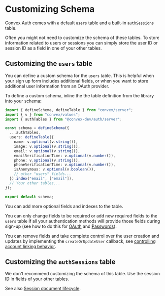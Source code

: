 # Customizing Schema

Convex Auth comes with a default `users` table and a built-in `authSessions`
table.

Often you might not need to customize the schema of these tables. To store
information related to users or sessions you can simply store the user ID or
session ID as a field in one of your other tables.

## Customizing the `users` table

You can define a custom schema for the `users` table. This is helpful when your
sign up form includes additional fields, or when you want to store additional
user information from an OAuth provider.

To define a custom schema, inline the the table definition from the library into
your schema:

```ts filename="convex/schema.ts"
import { defineSchema, defineTable } from "convex/server";
import { v } from "convex/values";
import { authTables } from "@convex-dev/auth/server";

const schema = defineSchema({
  ...authTables,
  users: defineTable({
    name: v.optional(v.string()),
    image: v.optional(v.string()),
    email: v.optional(v.string()),
    emailVerificationTime: v.optional(v.number()),
    phone: v.optional(v.string()),
    phoneVerificationTime: v.optional(v.number()),
    isAnonymous: v.optional(v.boolean()),
    // other "users" fields...
  }).index("email", ["email"]),
  // Your other tables...
});

export default schema;
```

You can add more optional fields and indexes to the table.

You can only change fields to be required or add new required fields to the
`users` table if all your authentication methods will provide those fields
during sign-up (see how to do this for
[OAuth](/config/oauth#retrieving-other-profile-information) and
[Passwords](/config/passwords#customize-user-information)).

You can remove fields and take complete control over the user creation and
updates by implementing the `createOrUpdateUser` callback, see
[controlling account linking behavior](/advanced#controlling-user-creation-and-account-linking-behavior).

## Customizing the `authSessions` table

We don't recommend customizing the schema of this table. Use the session ID in
fields of your other tables.

See also [Session document lifecycle](/advanced#session-document-lifecycle).
